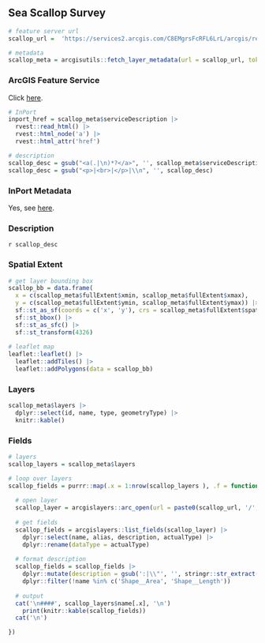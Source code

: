 ## Sea Scallop Survey

```r
# feature server url
scallop_url =  'https://services2.arcgis.com/C8EMgrsFcRFL6LrL/arcgis/rest/services/Scallop_Survey_Strata/FeatureServer'

# metadata
scallop_meta = arcgisutils::fetch_layer_metadata(url = scallop_url, token = token)
```

### ArcGIS Feature Service

Click [here](`r scallop_url`).

```r
# InPort
inport_href = scallop_meta$serviceDescription |>
  rvest::read_html() |>
  rvest::html_node('a') |>
  rvest::html_attr('href')

# description
scallop_desc = gsub("<a(.|\n)*?</a>", '', scallop_meta$serviceDescription)
scallop_desc = gsub("<p>|<br>|</p>|\\n", '', scallop_desc)
```

### InPort Metadata

Yes, see [here](`r inport_href`).

### Description

`r scallop_desc`

### Spatial Extent

```r
# get layer bounding box
scallop_bb = data.frame(
  x = c(scallop_meta$fullExtent$xmin, scallop_meta$fullExtent$xmax), 
  y = c(scallop_meta$fullExtent$ymin, scallop_meta$fullExtent$ymax)) |>
  sf::st_as_sf(coords = c('x', 'y'), crs = scallop_meta$fullExtent$spatialReference$latestWkid) |>
  sf::st_bbox() |>
  sf::st_as_sfc() |>
  sf::st_transform(4326)
  
# leaflet map
leaflet::leaflet() |>
  leaflet::addTiles() |>
  leaflet::addPolygons(data = scallop_bb)
```

### Layers

```r
scallop_meta$layers |>
  dplyr::select(id, name, type, geometryType) |>
  knitr::kable()
```

### Fields

```r
# layers 
scallop_layers = scallop_meta$layers

# loop over layers
scallop_fields = purrr::map(.x = 1:nrow(scallop_layers ), .f = function(.x) {
  
  # open layer
  scallop_layer = arcgislayers::arc_open(url = paste0(scallop_url, '/', scallop_layers$id[.x]), token = token)
  
  # get fields
  scallop_fields = arcgislayers::list_fields(scallop_layer) |>
    dplyr::select(name, alias, description, actualType) |>
    dplyr::rename(dataType = actualType)
  
  # format description
  scallop_fields = scallop_fields |>
    dplyr::mutate(description = gsub(':|\\"', '', stringr::str_extract(description, ':\\s*([^,]+)'))) |>
    dplyr::filter(!name %in% c('Shape__Area', 'Shape__Length'))
  
  # output
  cat('\n####', scallop_layers$name[.x], '\n')
    print(knitr::kable(scallop_fields))
  cat('\n')

})

```
